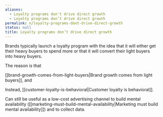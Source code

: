 ```yaml
---
aliases:
  - Loyalty programs don't drive direct growth
  - Loyalty programs don’t drive direct growth
permalink: n/loyalty-programs-dont-drive-direct-growth
status: null
title: Loyalty programs don’t drive direct growth
---
```

Brands typically launch a loyalty program with the idea that it will either get their heavy buyers to spend more or that it will convert their light buyers into heavy buyers.

The reason is that

[[brand-growth-comes-from-light-buyers|Brand growth comes from light buyers]], and

Instead, [[customer-loyalty-is-behavioral|Customer loyalty is behavioral]].

Can still be useful as a low-cost advertising channel to build mental availability ([[marketing-must-build-mental-availability|Marketing must build mental availability]]) and to collect data.
